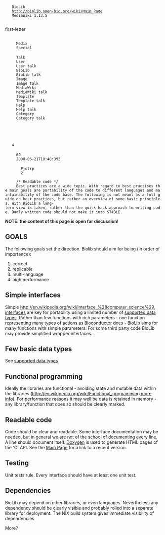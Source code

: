 <mediawiki xmlns="http://www.mediawiki.org/xml/export-0.3/" xmlns:xsi="http://www.w3.org/2001/XMLSchema-instance" xsi:schemaLocation="http://www.mediawiki.org/xml/export-0.3/ http://www.mediawiki.org/xml/export-0.3.xsd" version="0.3" xml:lang="en">
  <siteinfo>
    <sitename>BioLib</sitename>
    <base>http://biolib.open-bio.org/wiki/Main_Page</base>
    <generator>MediaWiki 1.13.5</generator>
    <case>first-letter</case>
      <namespaces>
      <namespace key="-2">Media</namespace>
      <namespace key="-1">Special</namespace>
      <namespace key="0" />
      <namespace key="1">Talk</namespace>
      <namespace key="2">User</namespace>
      <namespace key="3">User talk</namespace>
      <namespace key="4">BioLib</namespace>
      <namespace key="5">BioLib talk</namespace>
      <namespace key="6">Image</namespace>
      <namespace key="7">Image talk</namespace>
      <namespace key="8">MediaWiki</namespace>
      <namespace key="9">MediaWiki talk</namespace>
      <namespace key="10">Template</namespace>
      <namespace key="11">Template talk</namespace>
      <namespace key="12">Help</namespace>
      <namespace key="13">Help talk</namespace>
      <namespace key="14">Category</namespace>
      <namespace key="15">Category talk</namespace>
    </namespaces>
  </siteinfo>
  <page>
    <title>BioLib best practises</title>
    <id>4</id>
    <revision>
      <id>69</id>
      <timestamp>2008-06-21T10:48:39Z</timestamp>
      <contributor>
        <username>Pjotrp</username>
        <id>2</id>
      </contributor>
      <comment>/* Readable code */</comment>
      <text xml:space="preserve">Best practices are a wide topic. With regard to best practises the main goals are portability of the code to different languages and maintainability of the code base. The following is not meant as a full guide on best practices, but rather an overview of some basic principles. With BioLib a long-term view is taken, rather than the quick hack approach to writing code. Badly written code should not make it into STABLE.

'''NOTE: the content of this page is open for discussion!'''

== GOALS ==

The following goals set the direction. Biolib should aim for being (in order of importance):

# correct
# replicable
# multi-language
# high performance

== Simple interfaces ==

Simple [[http://en.wikipedia.org/wiki/Interface_%28computer_science%29, interfaces]] are key for portability using a limited number of [[supported data types]]. Rather than few functions with rich parameters - one function representing many types of actions as Bioconductor does - BioLib aims for many functions with simple parameters. For some third party code BioLib may provide simplified wrapper interfaces.

== Few basic data types ==

See [[supported data types]]

== Functional programming ==

Ideally the libraries are functional - avoiding state and mutable data within the libraries ([[http://en.wikipedia.org/wiki/Functional_programming,more info]]). For performance reasons it may well be data is retained in memory - any library/function that does so should be clearly marked.

== Readable code ==

Code should be clear and readable. Some interface documentation may be needed, but in general we are not of the school of documenting every line. A line should document itself. [http://www.doxygen.org/ Doxygen] is used to generate HTML pages of the 'C' API. See the [[Main Page]] for a link to a recent version.

== Testing ==

Unit tests rule. Every interface should have at least one unit test.

== Dependencies ==

BioLib may depend on other libraries, or even languages. Nevertheless any dependency should be clearly visible and probably rolled into a separate library for deployment. The NIX build system gives immediate visibility of dependencies.

More?</text>
    </revision>
  </page>
</mediawiki>
